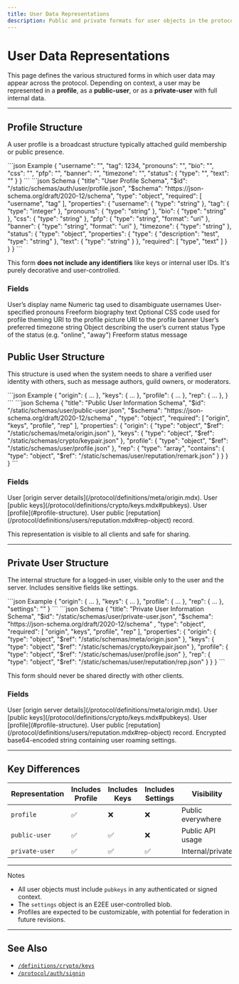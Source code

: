 ```yaml
---
title: User Data Representations
description: Public and private formats for user objects in the protocol.
---
```


# User Data Representations

This page defines the various structured forms in which user data may appear across the protocol. Depending on context,
a user may be represented in a **profile**, as a **public-user**, or as a **private-user** with full internal data.

---

## Profile Structure

A user profile is a broadcast structure typically attached guild membership or public presence.

<CodeGroup>
```json Example
{
    "username": "",
    "tag": 1234,
    "pronouns": "",
    "bio": "",
    "css": "",
    "pfp": "",
    "banner": "",
    "timezone": "",
    "status": {
        "type": "",
        "text": ""
    }
}
```
```json Schema
{
    "title": "User Profile Schema",
    "$id": "/static/schemas/auth/user/profile.json",
    "$schema": "https://json-schema.org/draft/2020-12/schema",
    "type": "object",
    "required": [
        "username",
        "tag"
    ],
    "properties": {
        "username": {
            "type": "string"
        },
        "tag": {
            "type": "integer"
        },
        "pronouns": {
            "type": "string"
        },
        "bio": {
            "type": "string"
        },
        "css": {
            "type": "string"
        },
        "pfp": {
            "type": "string",
            "format": "uri"
        },
        "banner": {
            "type": "string",
            "format": "uri"
        },
        "timezone": {
            "type": "string"
        },
        "status": {
            "type": "object",
            "properties": {
                "type": {
                    "description": "test",
                    "type": "string"
                },
                "text": {
                    "type": "string"
                }
            },
            "required": [
                "type",
                "text"
            ]
        }
    }
}
```
</CodeGroup>

This form **does not include any identifiers** like keys or internal user IDs. It's purely decorative and user-controlled.

### Fields

<ParamField body="username" type="string" required>
    User’s display name
</ParamField>

<ParamField body="tag" type="integer" required>
    Numeric tag used to disambiguate usernames
</ParamField>

<ParamField body="pronouns" type="string">
    User-specified pronouns
</ParamField>

<ParamField body="bio" type="string">
    Freeform biography text
</ParamField>

<ParamField body="css" type="string">
    Optional CSS code used for profile theming
</ParamField>

<ParamField body="pfp" type="string">
    URI to the profile picture
</ParamField>

<ParamField body="banner" type="string">
    URI to the profile banner
</ParamField>

<ParamField body="timezone" type="string">
    User’s preferred timezone string
</ParamField>

<ParamField body="status" type="object">
    Object describing the user’s current status
</ParamField>

<ParamField body="status.type" type="string">
    Type of the status (e.g. "online", "away")
</ParamField>

<ParamField body="status.text" type="string">
    Freeform status message
</ParamField>


## Public User Structure

This structure is used when the system needs to share a verified user identity with others, such as message authors, guild owners, or moderators.

<CodeGroup>
```json Example
{
    "origin": {  ...  },
    "keys": {  ...  },
    "profile": {  ...  },
    "rep": {  ...  },
}
```
```json Schema
{
    "title": "Public User Information Schema",
    "$id": "/static/schemas/user/public-user.json",
    "$schema": "https://json-schema.org/draft/2020-12/schema" ,
    "type": "object",
    "required": [
        "origin",
        "keys",
        "profile",
        "rep"
    ],
    "properties": {
        "origin": {
            "type": "object",
            "$ref": "/static/schemas/meta/origin.json"
        },
        "keys": {
            "type": "object",
            "$ref": "/static/schemas/crypto/keypair.json"
        },
        "profile": {
            "type": "object",
            "$ref": "/static/schemas/user/profile.json"
        },
        "rep": {
            "type": "array",
            "contains": {
                "type": "object",
                "$ref": "/static/schemas/user/reputation/remark.json"
            }
        }
    }
}
```
</CodeGroup>

### Fields

<ParamField body="origin" type="object">
    User [origin server details](/protocol/definitions/meta/origin.mdx).
</ParamField>

<ParamField body="keys" type="object">
    User [public keys](/protocol/definitions/crypto/keys.mdx#pubkeys).
</ParamField>

<ParamField body="profile" type="object">
    User [profile](#profile-structure).
</ParamField>

<ParamField body="rep" type="object">
    User public [reputation](/protocol/definitions/users/reputation.mdx#rep-object) record.
</ParamField>

This representation is visible to all clients and safe for sharing.

---

## Private User Structure

The internal structure for a logged-in user, visible only to the user and the server. Includes sensitive fields like settings.

<CodeGroup>
```json Example
{
    "origin": {  ...  },
    "keys": {  ...  },
    "profile": {  ...  },
    "rep": {  ...  },
    "settings": ""
}
```
```json Schema
{
    "title": "Private User Information Schema",
    "$id": "/static/schemas/user/private-user.json",
    "$schema": "https://json-schema.org/draft/2020-12/schema" ,
    "type": "object",
    "required": [
        "origin",
        "keys",
        "profile",
        "rep"
    ],
    "properties": {
        "origin": {
            "type": "object",
            "$ref": "/static/schemas/meta/origin.json"
        },
        "keys": {
            "type": "object",
            "$ref": "/static/schemas/crypto/keypair.json"
        },
        "profile": {
            "type": "object",
            "$ref": "/static/schemas/user/profile.json"
        },
        "rep": {
            "type": "object",
            "$ref": "/static/schemas/user/reputation/rep.json"
        }
    }
}
```
</CodeGroup>

This form should never be shared directly with other clients.

### Fields

<ParamField body="origin" type="object">
    User [origin server details](/protocol/definitions/meta/origin.mdx).
</ParamField>

<ParamField body="keys" type="object">
    User [public keys](/protocol/definitions/crypto/keys.mdx#pubkeys).
</ParamField>

<ParamField body="profile" type="object">
    User [profile](#profile-structure).
</ParamField>

<ParamField body="rep" type="object">
    User public [reputation](/protocol/definitions/users/reputation.mdx#rep-object) record.
</ParamField>

<ParamField body="settings" type="string (b64)">
    Encrypted base64-encoded string containing user roaming settings.
</ParamField>


---

## Key Differences

| Representation | Includes Profile | Includes Keys | Includes Settings | Visibility        |
|----------------|------------------|---------------|-------------------|-------------------|
| `profile`      | ✅                | ❌             | ❌                 | Public everywhere |
| `public-user`  | ✅                | ✅             | ❌                 | Public API usage  |
| `private-user` | ✅                | ✅             | ✅                 | Internal/private  |

---

<Note>Notes</Note>

- All user objects must include `pubkeys` in any authenticated or signed context.
- The `settings` object is an E2EE user-controlled blob.
- Profiles are expected to be customizable, with potential for federation in future revisions.

---

## See Also

- [`/definitions/crypto/keys`](/protocol/definitions/crypto/keys.mdx)
- [`/protocol/auth/signin`](/protocol/targets/auth/signin.mdx)

